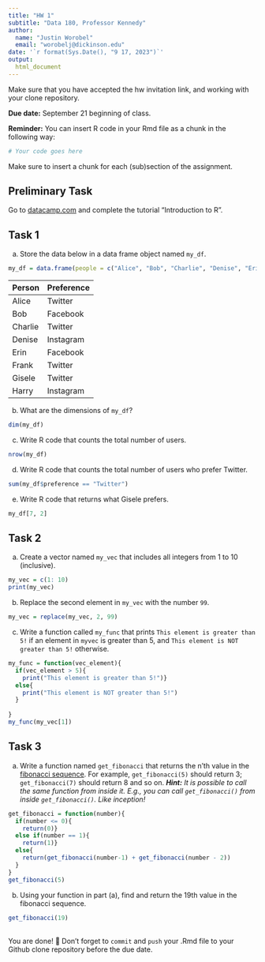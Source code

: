 ```yaml
---
title: "HW 1"
subtitle: "Data 180, Professor Kennedy"
author: 
  name: "Justin Worobel"
  email: "worobelj@dickinson.edu"
date: '`r format(Sys.Date(), "9 17, 2023")`'
output: 
  html_document
---
```

Make sure that you have accepted the hw invitation link, and working with your clone repository.

**Due date:** September 21 beginning of class.

**Reminder:** You can insert R code in your Rmd file as a chunk in the following way:
```r
# Your code goes here
```
Make sure to insert a chunk for each (sub)section of the assignment.

## Preliminary Task
Go to [datacamp.com](https://datacamp.com) and complete the tutorial "Introduction to R".


## Task 1
a) Store the data below in a data frame object named `my_df`.


```r
my_df = data.frame(people = c("Alice", "Bob", "Charlie", "Denise", "Erin", "Frank", "Gisele", "Harry"), preference = c("Twitter", "Facebook", "Twitter", "Instagram", "Facebook", "Twitter", "Twitter", "Instagram"))
```

|Person | Preference|
|:------|:----------|
|Alice | Twitter |
| Bob | Facebook |
| Charlie | Twitter |
| Denise | Instagram |
| Erin | Facebook |
| Frank | Twitter |
| Gisele | Twitter |
| Harry | Instagram |

b) What are the dimensions of `my_df`?

```r
dim(my_df)
```

c) Write R code that counts the total number of users.

```r
nrow(my_df)
```

d) Write R code that counts the total number of users who prefer Twitter.

```r
sum(my_df$preference == "Twitter")
```


e) Write R code that returns what Gisele prefers.

```r
my_df[7, 2]
```

## Task 2
a) Create a vector named `my_vec` that includes all integers from 1 to 10 (inclusive).

```r
my_vec = c(1: 10)
print(my_vec)
```
b) Replace the second element in `my_vec` with the number `99`.
``` r
my_vec = replace(my_vec, 2, 99)

``` 
c) Write a function called `my_func` that prints `This element is greater than 5!` if an element in `myvec` is greater than 5, and `This element is NOT greater than 5!` otherwise.
```r
my_func = function(vec_element){
  if(vec_element > 5){
    print("This element is greater than 5!")}
  else{
    print("This element is NOT greater than 5!")
  }
  
}  
my_func(my_vec[1])
```


## Task 3
a. Write a function named `get_fibonacci` that returns the n'th value in the [fibonacci sequence](https://www.mathsisfun.com/numbers/fibonacci-sequence.html). For example, `get_fibonacci(5)` should return 3; `get_fibonacci(7)` should return 8 and so on. ***Hint:** It is possible to call the same function from inside it. E.g., you can call `get_fibonacci()` from inside `get_fibonacci()`. Like inception!*

```r
get_fibonacci = function(number){
  if(number <= 0){
    return(0)}
  else if(number == 1){
    return(1)}
  else{
    return(get_fibonacci(number-1) + get_fibonacci(number - 2))
  }
}
get_fibonacci(5)
```
b. Using your function in part (a), find and return the 19th value in the fibonacci sequence.

```r
get_fibonacci(19)
```

<br>
You are done! 🏁 Don't forget to `commit` and `push` your .Rmd file to your Github clone repository before the due date.
<br>

